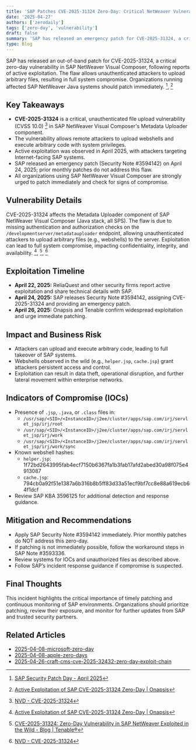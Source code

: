 ```yaml
---
title: 'SAP Patches CVE-2025-31324 Zero-Day: Critical NetWeaver Vulnerability Actively Exploited'
date: '2025-04-27'
authors: ['zerodaily']
tags: ['zero-day', 'vulnerability']
draft: false
summary: 'SAP has released an emergency patch for CVE-2025-31324, a critical zero-day vulnerability in SAP NetWeaver Visual Composer, after evidence of active exploitation in the wild. Organizations are urged to apply the patch immediately to prevent full system compromise.'
type: Blog
---
```


<div style={{ display: "flex", justifyContent: "center" }}>
  <SpotifyEmbed trackId="1YDitQQqGh2VmoJ1zI384p" type="episode" height={152} width="50%" />
</div>

SAP has released an out-of-band patch for CVE-2025-31324, a critical zero-day vulnerability in SAP NetWeaver Visual Composer, following reports of active exploitation. The flaw allows unauthenticated attackers to upload arbitrary files, resulting in full system compromise. Organizations running affected SAP NetWeaver Java systems should patch immediately. [^1], [^2]

## Key Takeaways

- **CVE-2025-31324** is a critical, unauthenticated file upload vulnerability (CVSS 10.0) [^4] in SAP NetWeaver Visual Composer's Metadata Uploader component.
- The vulnerability allows remote attackers to upload webshells and execute arbitrary code with system privileges.
- Active exploitation was observed in April 2025, with attackers targeting Internet-facing SAP systems.
- SAP released an emergency patch (Security Note #3594142) on April 24, 2025; prior monthly patches do not address this flaw.
- All organizations using SAP NetWeaver Visual Composer are strongly urged to patch immediately and check for signs of compromise.

## Vulnerability Details

CVE-2025-31324 affects the Metadata Uploader component of SAP NetWeaver Visual Composer (Java stack, all SPS). The flaw is due to missing authentication and authorization checks on the `/developmentserver/metadatauploader` endpoint, allowing unauthenticated attackers to upload arbitrary files (e.g., webshells) to the server. Exploitation can lead to full system compromise, impacting confidentiality, integrity, and availability. [^2], [^3], [^4]

## Exploitation Timeline

- **April 22, 2025:** ReliaQuest and other security firms report active exploitation and share technical details with SAP.
- **April 24, 2025:** SAP releases Security Note #3594142, assigning CVE-2025-31324 and providing an emergency patch.
- **April 26, 2025:** Onapsis and Tenable confirm widespread exploitation and urge immediate patching.

## Impact and Business Risk

- Attackers can upload and execute arbitrary code, leading to full takeover of SAP systems.
- Webshells observed in the wild (e.g., `helper.jsp`, `cache.jsp`) grant attackers persistent access and control.
- Exploitation can result in data theft, operational disruption, and further lateral movement within enterprise networks.

## Indicators of Compromise (IOCs)

- Presence of `.jsp`, `.java`, or `.class` files in:
  - `/usr/sap/<SID>/<InstanceID>/j2ee/cluster/apps/sap.com/irj/servlet_jsp/irj/root`
  - `/usr/sap/<SID>/<InstanceID>/j2ee/cluster/apps/sap.com/irj/servlet_jsp/irj/work`
  - `/usr/sap/<SID>/<InstanceID>/j2ee/cluster/apps/sap.com/irj/servlet_jsp/irj/work/sync`
- Known webshell hashes:
  - `helper.jsp`: 1f72bd2643995fab4ecf7150b6367fa1b3fab17afd2abed30a98f075e4913087
  - `cache.jsp`: 794cb0a92f51e1387a6b316b8b5ff83d33a51ecf9bf7cc8e88a619ecb64f1dcf
- Review SAP KBA 3596125 for additional detection and response guidance.

## Mitigation and Recommendations

- Apply SAP Security Note #3594142 immediately. Prior monthly patches do NOT address this zero-day.
- If patching is not immediately possible, follow the workaround steps in SAP Note #3593336.
- Review systems for IOCs and unauthorized files as described above.
- Follow SAP’s incident response guidance if compromise is suspected.

## Final Thoughts

This incident highlights the critical importance of timely patching and continuous monitoring of SAP environments. Organizations should prioritize patching, review their exposure, and monitor for further updates from SAP and trusted security partners.

## Related Articles

- [2025-04-08-microsoft-zero-day](</blog/2025-04-08-microsoft-zero-day>)
- [2025-04-08-apple-zero-days](</blog/2025-04-08-apple-zero-days>)
- [2025-04-26-craft-cms-cve-2025-32432-zero-day-exploit-chain](</blog/2025-04-26-craft-cms-cve-2025-32432-zero-day-exploit-chain>)

[^1]: [SAP Security Patch Day - April 2025](https://support.sap.com/en/my-support/knowledge-base/security-notes-news/april-2025.html)
[^2]: [Active Exploitation of SAP CVE-2025-31324 Zero-Day | Onapsis](https://onapsis.com/blog/active-exploitation-of-sap-vulnerability-cve-2025-31324/)
[^3]: [CVE-2025-31324: Zero-Day Vulnerability in SAP NetWeaver Exploited in the Wild - Blog | Tenable®](https://www.tenable.com/blog/cve-2025-31324-zero-day-vulnerability-in-sap-netweaver-exploited-in-the-wild)
[^4]: [NVD - CVE-2025-31324](https://nvd.nist.gov/vuln/detail/CVE-2025-31324)
